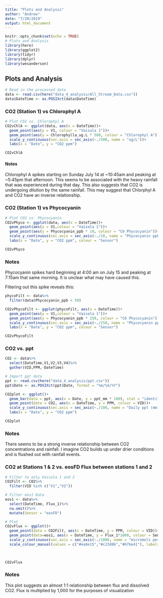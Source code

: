 ```yaml
---
title: "Plots and Analysis"
author: "Andrew"
date: "7/20/2019"
output: html_document
---
```


```r
knitr::opts_chunk$set(echo = TRUE)
# Plots and Analysis
library(here)
library(ggplot2)
library(tidyr)
library(dplyr)
library(wesanderson)

```

## Plots and Analysis

```r
# Read in the processed data
data <- read.csv(here("data_4_analysis/All_Stream_Data.csv"))
data$DateTime <- as.POSIXct(data$DateTime)
```

### CO2 (Station 1) vs Chlorophyl A
```r
# Plot CO2 vs. Chlorophyl A
CO2vChlA <- ggplot(data, aes(x = DateTime))+
  geom_point(aes(y = V1, colour = "Vaisala 1"))+
  geom_point(aes(y = Chlorophylla_ug.L * 500, colour = "Chlorophyl A"))+
  scale_y_continuous(sec.axis = sec_axis(~./500, name = "ug/L"))+
  labs(x = "Date", y = "CO2 ppm")

CO2vChlA
```

#### Notes
Chlorophyl A spikes starting on Sunday July 14 at ~10:45am and peaking at ~5:45pm that afternoon. This seems to be associated with the heavy rainfall that was experienced during that day. This also suggests that CO2 is undergoing dilution by the same rainfall. This may suggest that Chlorphyl A and CO2 have an inverse relationship.


### CO2 (Station 1) vs Phycocyanin
```r
# Plot CO2 vs. Phycocyanin
CO2vPhyco <- ggplot(data, aes(x = DateTime))+
  geom_point(aes(y = V1,colour = "Vaisala 1"))+
  geom_point(aes(y = Phycocyanin_ppb * 10, colour = "C6 Phycocyanin"))+
  scale_y_continuous(sec.axis = sec_axis(~./10, name = "Phycocyanin ppb"))+
  labs(x = "Date", y = "CO2 ppm", colour = "Sensor")

CO2vPhyco

```

### Notes
Phycocyanin spikes hard beginning at 4:00 am on July 15 and peaking at 7:15am that same morning. It is unclear what may have caused this.

Filtering out this spike reveals this:

```r
phycoFilt <- data%>%
  filter(data$Phycocyanin_ppb < 50)

CO2vPhycoFilt <- ggplot(phycoFilt, aes(x = DateTime))+
  geom_point(aes(y = V1,colour = "Vaisala 1"))+
  geom_point(aes(y = Phycocyanin_ppb * 250, colour = "C6 Phycocyanin"))+
  scale_y_continuous(sec.axis = sec_axis(~./250, name = "Phycocyanin ppb"))+
  labs(x = "Date", y = "CO2 ppm", colour = "Sensor")

CO2vPhycoFilt
```


### CO2 vs. ppt
```r
CO2 <- data%>%
  select(DateTime,V1,V2,V3,V4)%>%
  gather(VID,PPM,-DateTime)

# Import ppt data
ppt <- read.csv(here("data_4_analysis/ppt.csv"))
ppt$Date <- as.POSIXct(ppt$Date, format = "%m/%d/%Y")

CO2plot <- ggplot()+
  geom_bar(data = ppt, aes(x = Date, y = ppt_mm * 100), stat = "identity", alpha = 0.2, color = '#00aaff')+
  geom_point(data = CO2, aes(x = DateTime, y = PPM, colour = VID))+
  scale_y_continuous(sec.axis = sec_axis(~./100, name = "Daily ppt (mm)"))+
  labs(x = "Date", y = "CO2 ppm")

CO2plot

```


### Notes
There seems to be a strong inverse relationship between CO2 concentrations and rainfall. I imagine CO2 builds up under drier conditions and is flushed out with rainfall events.


### CO2 at Stations 1 & 2 vs. eosFD Flux between stations 1 and 2
```r
# Filter to only Vaisala 1 and 2
CO2Filt <- CO2%>%
  filter(VID %in% c("V1","V2"))

# Filter eos1 Data
eos1 <- data%>%
  select(DateTime, Flux_1)%>%
  na.omit()%>%
  mutate(Sensor = "eosFD")

# Plot
CO2vFlux <- ggplot()+
  geom_point(data = CO2Filt, aes(x = DateTime, y = PPM, colour = VID))+
  geom_point(data=eos1, aes(x = DateTime, y = Flux_1*1000, colour = Sensor))+
  scale_y_continuous(sec.axis = sec_axis(~./1000, name = "micromols per square meter per second"))+
  scale_colour_manual(values = c("#ea8e15","#c23d86","#67be41"), labels = c("eosFD","Vaisala 1","Vaisala 2"))
  
  

CO2vFlux
```

### Notes
This plot suggests an almost 1:1 relationship between flux and dissolved CO2. Flux is multiplied by 1,000 for the purposes of visualization